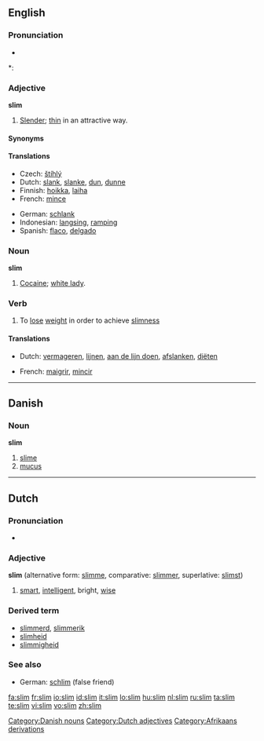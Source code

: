 {{also|slím}}
==English==

===Pronunciation===
* {{audio|en-us-slim.ogg|Audio (US)}}

*: {{rhymes|ɪm}}

===Adjective===
'''slim'''

# [[slender|Slender]]; [[thin]] in an attractive way.

====Synonyms====
{{ws_refer|thin|skinny}}

====Translations====
{{trans-top|slender}}
* Czech: [[štíhlý]] {{m}}
* Dutch: [[slank]], [[slanke]], [[dun]], [[dunne]]
* Finnish: [[hoikka]], [[laiha]]
* French: [[mince]]
{{trans-mid}}
* German: [[schlank]]
* Indonesian: [[langsing]], [[ramping]]
* Spanish: [[flaco]], [[delgado]]
{{trans-bottom}}

===Noun===
'''slim'''

# {{slang}} [[cocaine|Cocaine]]; [[white lady]].

===Verb===
{{en-verb|slims|slimming|slimmed|slimmed}}

# To [[lose]] [[weight]] in order to achieve [[slimness]]

====Translations====
{{trans-top|lose weight}}
* Dutch: [[vermageren]], [[lijnen]], [[aan de lijn doen]], [[afslanken]], [[diëten]]
{{trans-mid}}
* French: [[maigrir]], [[mincir]]
{{trans-bottom}}

----

==Danish==

===Noun===
'''slim'''

# [[slime]]
# [[mucus]]

[[Category:Danish nouns]]

----

==Dutch==

===Pronunciation===
* {{audio|Nl-slim.ogg|audio}}

===Adjective===
'''slim''' (alternative form: [[slimme]], comparative: [[slimmer]], superlative: [[slimst]])

# [[smart]], [[intelligent]], bright, [[wise]]

===Derived term===
* [[slimmerd]], [[slimmerik]]
* [[slimheid]]
* [[slimmigheid]]

===See also===
* German: [[schlim]] (false friend)

[[Category:Dutch adjectives]]
[[Category:Afrikaans derivations]]

[[fa:slim]]
[[fr:slim]]
[[io:slim]]
[[id:slim]]
[[it:slim]]
[[lo:slim]]
[[hu:slim]]
[[nl:slim]]
[[ru:slim]]
[[ta:slim]]
[[te:slim]]
[[vi:slim]]
[[vo:slim]]
[[zh:slim]]